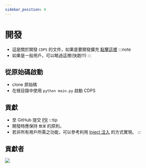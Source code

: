 ```yaml
---
sidebar_position: 6
---
```


# 開發
- 這是關於開發 `CDPS` 的文件，如果是要開發擴充 [點擊這裡](../plugin/index.mdx)
:::note
- 如果是一般用戶，可以略過這裡(快跑!!!)
:::


## 從原始碼啟動
- clone 原始碼
- 在根目錄中使用 `python main.py` 啟動 CDPS

## 貢獻
- 至 GitHub 提交 [PR](https://github.com/ExpTechTW/CDPS/pulls)
:::tip
- 開發時應保持 `簡潔` 的原則。
- 若非所有用戶所需之功能，可以參考利用 [Inject 注入](../more/inject.mdx) 的方式實現。
:::

## 貢獻者
<a href="https://github.com/ExpTechTW/CDPS/graphs/contributors">
  <img src="https://contrib.rocks/image?repo=ExpTechTW/CDPS" />
</a>